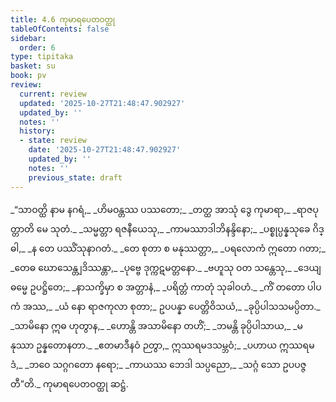 ```yaml
---
title: 4.6 ကုမာရပေတဝတ္ထု
tableOfContents: false
sidebar:
  order: 6
type: tipitaka
basket: su
book: pv
review:
  current: review
  updated: '2025-10-27T21:48:47.902927'
  updated_by: ''
  notes: ''
  history:
  - state: review
    date: '2025-10-27T21:48:47.902927'
    updated_by: ''
    notes: ''
    previous_state: draft
---
```



<ReviewStatus review={frontmatter.review} showDetails={true} />

<HypothesisAnnotation frontmatter={frontmatter} />

<DynamicBreadcrumb />

<Division number="746" book="pv" e="ch" v="19" p="210">

<Paragraph number="799" type="verses" book="pv">
_“သာဝတ္ထိ နာမ နဂရံ,_  
_ဟိမဝန္တဿ ပဿတော;_  
_တတ္ထ အာသုံ ဒွေ ကုမာရာ,_  
_ရာဇပုတ္တာတိ မေ သုတံ._  

</Paragraph>

</Division>
<Division number="747" book="pv" e="ch" v="19" p="211">

<Paragraph number="800" type="verses" book="pv">
_သမ္မတ္တာ ရဇနီယေသု,_  
_ကာမဿာဒါဘိနန္ဒိနော;_  
_ပစ္စုပ္ပန္နသုခေ ဂိဒ္ဓါ,_  
_န တေ ပဿိံသုနာဂတံ._  

</Paragraph>

</Division>
<Division number="748" book="pv" e="ch" v="19" p="211">

<Paragraph number="801" type="verses" book="pv">
_တေ စုတာ စ မနုဿတ္တာ,_  
_ပရလောကံ ဣတော ဂတာ;_  
_တေဓ ဃောသေန္တျဒိဿန္တာ,_  
_ပုဗ္ဗေ ဒုက္ကဋမတ္တနော._  

</Paragraph>

</Division>
<Division number="749" book="pv" e="ch" v="19" p="211">

<Paragraph number="802" type="verses" book="pv">
_ဗဟူသု ဝတ သန္တေသု,_  
_ဒေယျဓမ္မေ ဥပဋ္ဌိတေ;_  
_နာသက္ခိမှာ စ အတ္တာနံ,_  
_ပရိတ္တံ ကာတုံ သုခါဝဟံ._  

</Paragraph>

</Division>
<Division number="750" book="pv" e="ch" v="19" p="211">

<Paragraph number="803" type="verses" book="pv">
_ကိံ တတော ပါပကံ အဿ,_  
_ယံ နော ရာဇကုလာ စုတာ;_  
ဥပပန္နာ ပေတ္တိဝိသယံ,_  
_ခုပ္ပိပါသသမပ္ပိတာ._  

</Paragraph>

</Division>
<Division number="751" book="pv" e="ch" v="19" p="211">

<Paragraph number="804" type="verses" book="pv">
_သာမိနော ဣဓ ဟုတွာန,_  
_ဟောန္တိ အသာမိနော တဟိံ;_  
_ဘမန္တိ ခုပ္ပိပါသာယ,_  
_မနုဿာ ဥန္နတောနတာ._  

</Paragraph>

</Division>
<Division number="752" book="pv" e="ch" v="19" p="211">

<Paragraph number="805" type="verses" book="pv">
_ဧတမာဒီနဝံ ဉတွာ,_  
ဣဿရမဒသမ္ဘဝံ;_  
_ပဟာယ ဣဿရမဒံ,_  
_ဘဝေ သဂ္ဂဂတော နရော;_  
_ကာယဿ ဘေဒါ သပ္ပညော,_  
_သဂ္ဂံ သော ဥပပဇ္ဇတီ”တိ._  


</Paragraph>
</Division>

<Paragraph number="806" type="center" book="pv">
ကုမာရပေတဝတ္ထု ဆဋ္ဌံ.
</Paragraph>